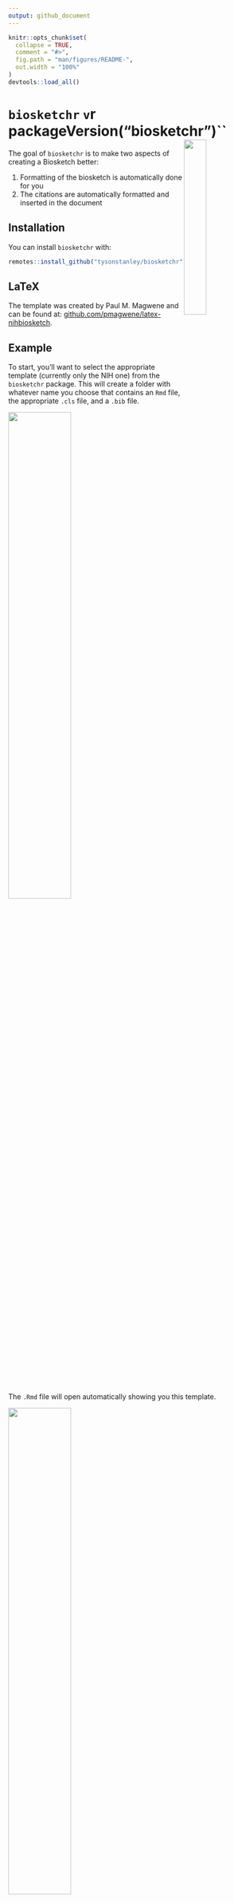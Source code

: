 ```yaml
---
output: github_document
---
```


<!-- README.md is generated from README.Rmd. Please edit that file -->

```r
knitr::opts_chunk$set(
  collapse = TRUE,
  comment = "#>",
  fig.path = "man/figures/README-",
  out.width = "100%"
)
devtools::load_all()
```

# `biosketchr` `v`r packageVersion("biosketchr")`` <img src="man/figures/logo.png" align="right" width="30%" height="30%"/>


The goal of `biosketchr` is to make two aspects of creating a Biosketch better:

1. Formatting of the biosketch is automatically done for you
2. The citations are automatically formatted and inserted in the document

## Installation

You can install `biosketchr` with:

``` r
remotes::install_github("tysonstanley/biosketchr")
```

## LaTeX

The template was created by Paul M. Magwene and can be found at: [github.com/pmagwene/latex-nihbiosketch](https://github.com/pmagwene/latex-nihbiosketch).

## Example

To start, you'll want to select the appropriate template (currently only the NIH one) from the `biosketchr` package. This will create a folder with whatever name you choose that contains an `Rmd` file, the appropriate `.cls` file, and a `.bib` file.

<img src="man/figures/select_template.png" align="center" width="50%" height="50%"/>

The `.Rmd` file will open automatically showing you this template.

<img src="man/figures/skeleton_rmd.png" align="center" width="50%" height="50%"/>

This is where you'll do all the editing, writing your statement, fill in education, etc. You'll also want to edit the `yourbibfile.bib` file with your citations that you want to include in the biosketch.

When you `knit` this, it will produce a PDF file in the same folder that is formatted like the appropriate biosketch. This PDF will look something like the following:

<img src="man/figures/pdf_output_example.png" align="center" width="50%" height="50%"/>

Yay! Biosketching with RMarkdown!


## Note

The package is still undergoing some development and we would love feedback on any aspect that doesn't work as expected. 

We also want to thank the [`rticles`](https://github.com/rstudio/rticles) package for showing how to create RMarkdown templates such as in `biosketchr`.

Please note that the 'biosketchr' project is released with a
[Contributor Code of Conduct](CODE_OF_CONDUCT.md).
By contributing to this project, you agree to abide by its terms.
